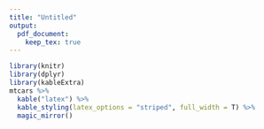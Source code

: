 ```yaml
---
title: "Untitled"
output: 
  pdf_document:
    keep_tex: true
---
```


```r
library(knitr)
library(dplyr)
library(kableExtra)
mtcars %>%
  kable("latex") %>%
  kable_styling(latex_options = "striped", full_width = T) %>%
  magic_mirror()
```
